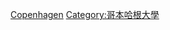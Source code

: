 {{Commonscat|Alumni of the University of Copenhagen}}

[[Category:丹麥大學校友|Copenhagen]]
[[Category:哥本哈根大學|Category:哥本哈根大學]]